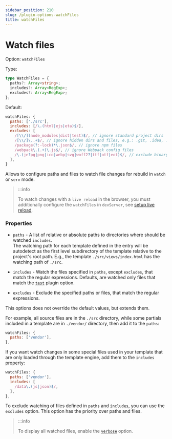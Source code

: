 ```yaml
---
sidebar_position: 210
slug: /plugin-options-watchFiles
title: watchFiles
---
```


# Watch files

Option: `watchFiles`

Type:

```ts
type WatchFiles = {
  paths?: Array<string>;
  includes?: Array<RegExp>;
  excludes?: Array<RegExp>;
};
```

Default:

```js
watchFiles: {
  paths: ['./src'],
  includes: [/\.(html|ejs|eta)$/],
  excludes: [
    /[\\/](node_modules|dist|test)$/, // ignore standard project dirs
    /[\\/]\..+$/, // ignore hidden dirs and files, e.g.: .git, .idea, .gitignore, etc.
    /package(?:-lock)*\.json$/, // ignore npm files
    /webpack\.(.+)\.js$/, // ignore Webpack config files
    /\.(je?pg|png|ico|webp|svg|woff2?|ttf|otf|eot)$/, // exclude binary assets
  ],
}
```

Allows to configure paths and files to watch file changes for rebuild in `watch` or `serv` mode.

> :::info
>
> To watch changes with a `live reload` in the browser, you must additionally configure the `watchFiles` in `devServer`,
> see [setup live reload](/configuration/live-reload).

### Properties

- `paths` - A list of relative or absolute paths to directories where should be watched `includes`.\
The watching path for each template defined in the entry will be autodetect as the first level subdirectory of the template relative to the project's root path.
E.g., the template `./src/views/index.html` has the watching path of `./src`.

- `includes` - Watch the files specified in `paths`, except `excludes`, that match the regular expressions.
Defaults, are watched only files that match the [`test`](/plugin-options-test) plugin option.

- `excludes` - Exclude the specified paths or files, that match the regular expressions.

This options does not override the default values, but extends them.

For example, all source files are in the `./src` directory,
while some partials included in a template are in `./vendor/` directory, then add it to the `paths`:

```js
watchFiles: {
  paths: ['vendor'],
},
```

If you want watch changes in some special files used in your template that are only loaded through the template engine,
add them to the `includes` property:

```js
watchFiles: {
  paths: ['vendor'],
  includes: [
    /data\.(js|json)$/,
  ],
},
```

To exclude watching of files defined in `paths` and `includes`, you can use the `excludes` option.
This option has the priority over paths and files.

> :::info
>
> To display all watched files, enable the [`verbose`](/plugin-options-verbose) option.
